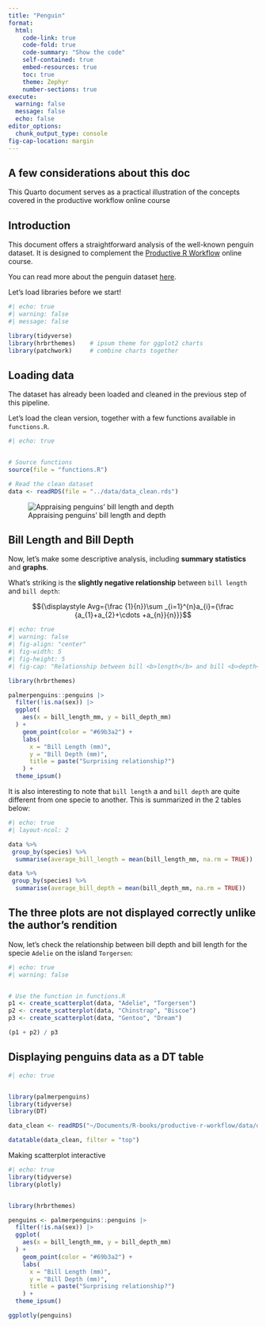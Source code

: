 ```yaml
---
title: "Penguin"
format:
  html:
    code-link: true
    code-fold: true
    code-summary: "Show the code"
    self-contained: true
    embed-resources: true
    toc: true
    theme: Zephyr
    number-sections: true
execute: 
  warning: false
  message: false
  echo: false
editor_options: 
  chunk_output_type: console
fig-cap-location: margin
---
```


::: callout-caution
## A few considerations about this doc

This Quarto document serves as a practical illustration of the concepts covered in the productive workflow online course
:::

## Introduction

This document offers a straightforward analysis of the well-known penguin dataset. It is designed to complement the [Productive R Workflow](https://www.productive-r-workflow.com) online course.

You can read more about the penguin dataset [here](https://allisonhorst.github.io/palmerpenguins/).

Let's load libraries before we start!

```r
#| echo: true
#| warning: false
#| message: false

library(tidyverse)
library(hrbrthemes)    # ipsum theme for ggplot2 charts
library(patchwork)     # combine charts together
```

## Loading data

The dataset has already been loaded and cleaned in the previous step of this pipeline.

Let's load the clean version, together with a few functions available in `functions.R`.

```r
#| echo: true


# Source functions
source(file = "functions.R")

# Read the clean dataset
data <- readRDS(file = "../data/data_clean.rds")


```

![Appraising penguins' bill length and depth](images/culmen_depth.png){fig-align="center"}

## Bill Length and Bill Depth

Now, let's make some descriptive analysis, including <b>summary statistics</b> and <b>graphs</b>.

What's striking is the <b>slightly negative relationship</b> between `bill length` and `bill depth`:

$${\displaystyle Avg={\frac {1}{n}}\sum _{i=1}^{n}a_{i}={\frac {a_{1}+a_{2}+\cdots +a_{n}}{n}}}$$

```r
#| echo: true
#| warning: false
#| fig-align: "center"
#| fig-width: 5
#| fig-height: 5
#| fig-cap: "Relationship between bill <b>length</b> and bill <b>depth</b>. <b>All</b> data points included."

library(hrbrthemes)

palmerpenguins::penguins |> 
  filter(!is.na(sex)) |> 
  ggplot(
    aes(x = bill_length_mm, y = bill_depth_mm)
  ) +
    geom_point(color = "#69b3a2") +
    labs(
      x = "Bill Length (mm)",
      y = "Bill Depth (mm)",
      title = paste("Surprising relationship?")
    ) + 
  theme_ipsum()


```

It is also interesting to note that `bill length` a and `bill depth` are quite different from one specie to another. This is summarized in the 2 tables below:

```r
#| echo: true
#| layout-ncol: 2

data %>%
 group_by(species) %>% 
  summarise(average_bill_length = mean(bill_length_mm, na.rm = TRUE))

data %>%
 group_by(species) %>% 
  summarise(average_bill_depth = mean(bill_depth_mm, na.rm = TRUE))
```

::: callout-warning
## The three plots are not displayed correctly unlike the author's rendition
:::

Now, let's check the relationship between bill depth and bill length for the specie `Adelie` on the island `Torgersen`:

```r
#| echo: true
#| warning: false


# Use the function in functions.R
p1 <- create_scatterplot(data, "Adelie", "Torgersen")
p2 <- create_scatterplot(data, "Chinstrap", "Biscoe")
p3 <- create_scatterplot(data, "Gentoo", "Dream")

(p1 + p2) / p3


```

## Displaying penguins data as a DT table

```r
#| echo: true


library(palmerpenguins)
library(tidyverse)
library(DT)

data_clean <- readRDS("~/Documents/R-books/productive-r-workflow/data/data_clean.rds")

datatable(data_clean, filter = "top")


```

Making scatterplot interactive

```r
#| echo: true
library(tidyverse)
library(plotly)


library(hrbrthemes)

penguins <- palmerpenguins::penguins |> 
  filter(!is.na(sex)) |> 
  ggplot(
    aes(x = bill_length_mm, y = bill_depth_mm)
  ) +
    geom_point(color = "#69b3a2") +
    labs(
      x = "Bill Length (mm)",
      y = "Bill Depth (mm)",
      title = paste("Surprising relationship?")
    ) + 
  theme_ipsum()

ggplotly(penguins)


```
